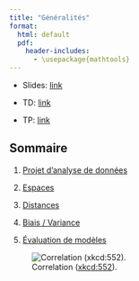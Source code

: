```yaml
--- 
title: "Généralités"
format: 
  html: default
  pdf:
    header-includes:
      - \usepackage{mathtools} 
---
```


* Slides: [link](../slides/03-generalities-slides.qmd)

* TD: [link](../td/03-generalities-td.qmd)

* TP: [link](../td/03-generalities-tp.qmd)

## Sommaire

1. [Projet d'analyse de données](./generalities/01-stat.qmd)

2. [Espaces](./generalities/02-spaces.qmd)

3. [Distances](./generalities/03-distance.qmd)

4. [Biais / Variance](./generalities/04-bias-variance.qmd)

5. [Évaluation de modèles](./generalities/05-model-evaluation.qmd)

![Correlation ([xkcd:552](https://xkcd.com/552/)).](../include/correlation.png)


